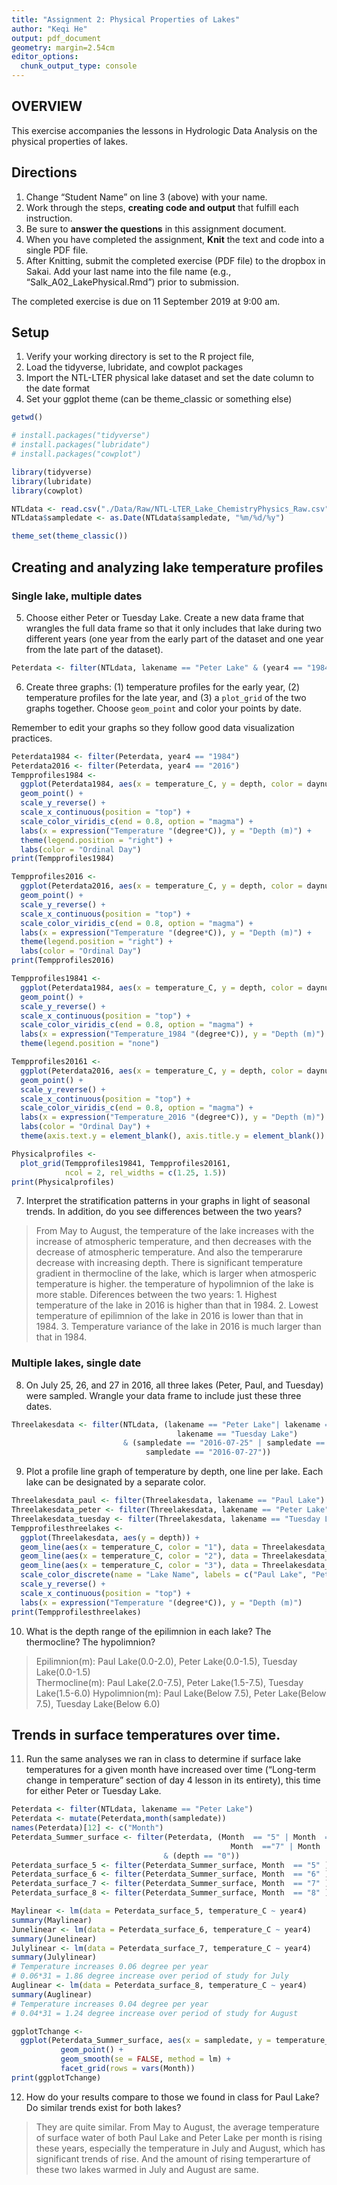 ```yaml
---
title: "Assignment 2: Physical Properties of Lakes"
author: "Keqi He"
output: pdf_document
geometry: margin=2.54cm
editor_options: 
  chunk_output_type: console
---
```


## OVERVIEW

This exercise accompanies the lessons in Hydrologic Data Analysis on the physical properties of lakes. 

## Directions
1. Change "Student Name" on line 3 (above) with your name.
3. Work through the steps, **creating code and output** that fulfill each instruction.
4. Be sure to **answer the questions** in this assignment document.
6. When you have completed the assignment, **Knit** the text and code into a single PDF file.
8. After Knitting, submit the completed exercise (PDF file) to the dropbox in Sakai. Add your last name into the file name (e.g., "Salk_A02_LakePhysical.Rmd") prior to submission.

The completed exercise is due on 11 September 2019 at 9:00 am.

## Setup

1. Verify your working directory is set to the R project file, 
2. Load the tidyverse, lubridate, and cowplot packages
3. Import the NTL-LTER physical lake dataset and set the date column to the date format
4. Set your ggplot theme (can be theme_classic or something else)

```r
getwd()

# install.packages("tidyverse")
# install.packages("lubridate")
# install.packages("cowplot")

library(tidyverse)
library(lubridate)
library(cowplot)

NTLdata <- read.csv("./Data/Raw/NTL-LTER_Lake_ChemistryPhysics_Raw.csv")
NTLdata$sampledate <- as.Date(NTLdata$sampledate, "%m/%d/%y")

theme_set(theme_classic())
```

## Creating and analyzing lake temperature profiles

### Single lake, multiple dates

5. Choose either Peter or Tuesday Lake. Create a new data frame that wrangles the full data frame so that it only includes that lake during two different years (one year from the early part of the dataset and one year from the late part of the dataset).

```r
Peterdata <- filter(NTLdata, lakename == "Peter Lake" & (year4 == "1984" | year4 == "2016"))
```

6. Create three graphs: (1) temperature profiles for the early year, (2) temperature profiles for the late year, and (3) a `plot_grid` of the two graphs together. Choose `geom_point` and color your points by date. 

Remember to edit your graphs so they follow good data visualization practices.

```r
Peterdata1984 <- filter(Peterdata, year4 == "1984")
Peterdata2016 <- filter(Peterdata, year4 == "2016")
Tempprofiles1984 <- 
  ggplot(Peterdata1984, aes(x = temperature_C, y = depth, color = daynum)) +
  geom_point() +
  scale_y_reverse() +
  scale_x_continuous(position = "top") +
  scale_color_viridis_c(end = 0.8, option = "magma") +
  labs(x = expression("Temperature "(degree*C)), y = "Depth (m)") +
  theme(legend.position = "right") +
  labs(color = "Ordinal Day")
print(Tempprofiles1984)

Tempprofiles2016 <- 
  ggplot(Peterdata2016, aes(x = temperature_C, y = depth, color = daynum)) +
  geom_point() +
  scale_y_reverse() +
  scale_x_continuous(position = "top") +
  scale_color_viridis_c(end = 0.8, option = "magma") +
  labs(x = expression("Temperature "(degree*C)), y = "Depth (m)") +
  theme(legend.position = "right") +
  labs(color = "Ordinal Day")
print(Tempprofiles2016)

Tempprofiles19841 <- 
  ggplot(Peterdata1984, aes(x = temperature_C, y = depth, color = daynum)) +
  geom_point() +
  scale_y_reverse() +
  scale_x_continuous(position = "top") +
  scale_color_viridis_c(end = 0.8, option = "magma") +
  labs(x = expression("Temperature_1984 "(degree*C)), y = "Depth (m)") +
  theme(legend.position = "none")

Tempprofiles20161 <- 
  ggplot(Peterdata2016, aes(x = temperature_C, y = depth, color = daynum)) +
  geom_point() +
  scale_y_reverse() +
  scale_x_continuous(position = "top") +
  scale_color_viridis_c(end = 0.8, option = "magma") +
  labs(x = expression("Temperature_2016 "(degree*C)), y = "Depth (m)") +
  labs(color = "Ordinal Day") +
  theme(axis.text.y = element_blank(), axis.title.y = element_blank())

Physicalprofiles <- 
  plot_grid(Tempprofiles19841, Tempprofiles20161, 
            ncol = 2, rel_widths = c(1.25, 1.5))
print(Physicalprofiles)
```

7. Interpret the stratification patterns in your graphs in light of seasonal trends. In addition, do you see differences between the two years?

> From May to August, the temperature of the lake increases with the increase of atmospheric temperature, and then decreases with the decrease of atmospheric temperature. And also the temperarure decrease with increasing depth. There is significant temperature gradient in thermocline of the lake, which is larger when atmosperic temperature is higher. the temperature of hypolimnion of the lake is more stable.
Diferences between the two years:
1. Highest temperature of the lake in 2016 is higher than that in 1984.
2. Lowest temperature of epilimnion of the lake in 2016 is lower than that in 1984.
3. Temperature variance of the lake in 2016 is much larger than that in 1984.

### Multiple lakes, single date 

8. On July 25, 26, and 27 in 2016, all three lakes (Peter, Paul, and Tuesday) were sampled. Wrangle your data frame to include just these three dates.

```r
Threelakesdata <- filter(NTLdata, (lakename == "Peter Lake"| lakename == "Paul Lake"| 
                                     lakename == "Tuesday Lake") 
                         & (sampledate == "2016-07-25" | sampledate == "2016-07-26" | 
                              sampledate == "2016-07-27"))
```

9. Plot a profile line graph of temperature by depth, one line per lake. Each lake can be designated by a separate color.

```r
Threelakesdata_paul <- filter(Threelakesdata, lakename == "Paul Lake")
Threelakesdata_peter <- filter(Threelakesdata, lakename == "Peter Lake")
Threelakesdata_tuesday <- filter(Threelakesdata, lakename == "Tuesday Lake")
Tempprofilesthreelakes <-
  ggplot(Threelakesdata, aes(y = depth)) +
  geom_line(aes(x = temperature_C, color = "1"), data = Threelakesdata_paul, size = 1) +
  geom_line(aes(x = temperature_C, color = "2"), data = Threelakesdata_peter, size = 1) +
  geom_line(aes(x = temperature_C, color = "3"), data = Threelakesdata_tuesday, size = 1) +
  scale_color_discrete(name = "Lake Name", labels = c("Paul Lake", "Peter Lake","Tuesday Lake")) +
  scale_y_reverse() +
  scale_x_continuous(position = "top") +
  labs(x = expression("Temperature "(degree*C)), y = "Depth (m)")
print(Tempprofilesthreelakes)
```

10. What is the depth range of the epilimnion in each lake? The thermocline? The hypolimnion?

>Epilimnion(m): Paul Lake(0.0-2.0), Peter Lake(0.0-1.5), Tuesday Lake(0.0-1.5)  
 Thermocline(m): Paul Lake(2.0-7.5), Peter Lake(1.5-7.5), Tuesday Lake(1.5-6.0)
 Hypolimnion(m): Paul Lake(Below 7.5), Peter Lake(Below 7.5), Tuesday Lake(Below 6.0)

## Trends in surface temperatures over time. 
11. Run the same analyses we ran in class to determine if surface lake temperatures for a given month have increased over time ("Long-term change in temperature" section of day 4 lesson in its entirety), this time for either Peter or Tuesday Lake. 

```r
Peterdata <- filter(NTLdata, lakename == "Peter Lake")
Peterdata <- mutate(Peterdata,month(sampledate))
names(Peterdata)[12] <- c("Month")
Peterdata_Summer_surface <- filter(Peterdata, (Month  == "5" | Month  =="6" | 
                                                 Month  =="7" | Month  =="8") 
                                  & (depth == "0"))
Peterdata_surface_5 <- filter(Peterdata_Summer_surface, Month  == "5" )
Peterdata_surface_6 <- filter(Peterdata_Summer_surface, Month  == "6" )
Peterdata_surface_7 <- filter(Peterdata_Summer_surface, Month  == "7" )
Peterdata_surface_8 <- filter(Peterdata_Summer_surface, Month  == "8" )

Maylinear <- lm(data = Peterdata_surface_5, temperature_C ~ year4) 
summary(Maylinear)
Junelinear <- lm(data = Peterdata_surface_6, temperature_C ~ year4) 
summary(Junelinear)
Julylinear <- lm(data = Peterdata_surface_7, temperature_C ~ year4) 
summary(Julylinear)
# Temperature increases 0.06 degree per year
# 0.06*31 = 1.86 degree increase over period of study for July
Auglinear <- lm(data = Peterdata_surface_8, temperature_C ~ year4) 
summary(Auglinear)
# Temperature increases 0.04 degree per year
# 0.04*31 = 1.24 degree increase over period of study for August

ggplotTchange <-
  ggplot(Peterdata_Summer_surface, aes(x = sampledate, y = temperature_C)) + 
           geom_point() +
           geom_smooth(se = FALSE, method = lm) +
           facet_grid(rows = vars(Month))
print(ggplotTchange)
```

12. How do your results compare to those we found in class for Paul Lake? Do similar trends exist for both lakes?

> They are quite similar. From May to August, the average temperature of surface water of both Paul Lake and Peter Lake per month is rising these years, especially the temperature in July and August, which has significant trends of rise. And the amount of rising temperarture of these two lakes warmed in July and August are same.
